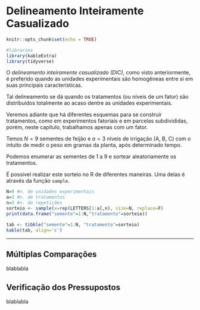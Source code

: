 # Delineamento Inteiramente Casualizado {#dic}

```r
knitr::opts_chunk$set(echo = TRUE)

#libraries
library(kableExtra)
library(tidyverse)
```

O *delineamento inteiramente casualizado (DIC)*, como visto anteriormente, é preferido quando as unidades experimentais são homogêneas entre si em suas principais características.

Tal delineamento se dá quando os tratamentos (ou níveis de um fator) são distribuídos totalmente ao acaso dentre as unidades experimentais.

Veremos adiante que há diferentes esquemas para se construir tratamentos, como em experimentos fatoriais e em parcelas subdivididas, porém, neste capítulo, trabalhamos apenas com um fator.

::: {.example}
Temos $N=9$ sementes de feijão e $a=3$ níveis de irrigação (A, B, C) com o intuito de medir o peso em gramas da planta, após determinado tempo.

Podemos enumerar as sementes de 1 a 9 e sortear aleatoriamente os tratamentos.

É possível realizar este sorteio no R de diferentes maneiras. Uma delas é através da função `sample`.
```r
N=9 #n. de unidades experimentais
a=3 #n. de tratamentos
n=3 #n. de repetições
sorteio <- sample(x=rep(LETTERS[1:a],n), size=N, replace=F)
print(data.frame("semente"=1:N,"tratamento"=sorteio))
```
```r
tab <- tibble("semente"=1:N, "tratamento"=sorteio)
kable(tab, align='c')
```


:::


---------------------------------------------------------------------

## Múltiplas Comparações 

blablabla

## Verificação dos Pressupostos

blablabla

<!-- You can label chapter and section titles using `{#label}` after them, e.g., we can reference Chapter \@ref(intro). If you do not manually label them, there will be automatic labels anyway, e.g., Chapter \@ref(methods). -->

<!-- Figures and tables with captions will be placed in `figure` and `table` environments, respectively. -->

<!-- ```{r nice-fig, fig.cap='Here is a nice figure!', out.width='80%', fig.asp=.75, fig.align='center'} -->
<!-- par(mar = c(4, 4, .1, .1)) -->
<!-- plot(pressure, type = 'b', pch = 19) -->
<!-- ``` -->

<!-- Reference a figure by its code chunk label with the `fig:` prefix, e.g., see Figure \@ref(fig:nice-fig). Similarly, you can reference tables generated from `knitr::kable()`, e.g., see Table \@ref(tab:nice-tab). -->

<!-- ```{r nice-tab, tidy=FALSE} -->
<!-- knitr::kable( -->
<!--   head(iris, 20), caption = 'Here is a nice table!', -->
<!--   booktabs = TRUE -->
<!-- ) -->
<!-- ``` -->

<!-- You can write citations, too. For example, we are using the **bookdown** package [@R-bookdown] in this sample book, which was built on top of R Markdown and **knitr** [@xie2015]. -->
